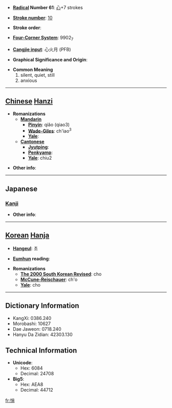 * '''[[Wiktionary:Chinese radical index| Radical]] Number 61''': [[Wiktionary:Chinese radical index 心|心]]+7 strokes

* '''[[Wiktionary:Chinese total strokes index|Stroke number]]''': [[Wiktionary:Chinese total strokes index 10|10]]

* '''Stroke order''': 

* '''[[Wiktionary:Chinese four corner index|Four-Corner System]]''': 9902<sub>7</sub>

* '''[[Wiktionary:Chinese Cangjie index|Cangjie input]]''': 心火月 (PFB)

* '''Graphical Significance and Origin''': 

* '''Common Meaning'''
*#silent, quiet, still
*# anxious


----

== [[Chinese]] [[Hanzi]] ==

* '''Romanizations'''
** '''[[Mandarin]]'''
*** '''[[Pinyin]]''': qiǎo (qiao3)
*** '''[[Wade-Giles]]''': ch'iao<sup>3</sup>
*** '''[[Yale]]''': 
** '''[[Cantonese]]'''
*** '''[[Jyutping]]''':
*** '''[[Penkyamp]]''': 
*** '''[[Yale]]''': chiu2

* '''Other info''': 

----

==Japanese==
===[[Kanji]]===
{{kanji|on readings=[[しょう]] (shō)|kun readings=[[うれえる]] (ureeru)}}

* '''Other info''':  

----

== [[Korean]] [[Hanja]] ==

* '''[[Hangeul]]''': 초

* '''[[Eumhun]] reading''': 

* '''Romanizations'''
** '''[[The 2000 South Korean Revised Romanization|The 2000 South Korean Revised]]''': cho
** '''[[McCune-Reischauer]]''': ch'o
** '''[[Yale]]''': cho

----

== Dictionary Information ==

* KangXi: 0386.240
* Morobashi: 10627
* Dae Jaweon: 0718.240
* Hanyu Da Zidian: 42303.130

== Technical Information ==

* '''Unicode''':
** Hex: 6084
** Decimal: 24708
* '''Big5''':
** Hex: AEA8
** Decimal: 44712

[[fr:悄]]